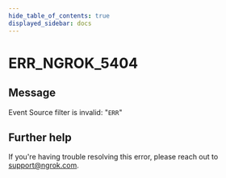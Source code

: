 ```yaml
---
hide_table_of_contents: true
displayed_sidebar: docs
---
```



# ERR_NGROK_5404

## Message

Event Source filter is invalid: "`ERR`"

<ErrorDetails error="err_ngrok_5404" />

## Further help

If you're having trouble resolving this error, please reach out to [support@ngrok.com](mailto:support@ngrok.com?subject=Help%20with%20ERR_NGROK_5404).
